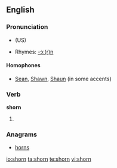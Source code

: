 ==English==

===Pronunciation===
*{{IPA|/'ʃoɻn/}} (US)
*Rhymes: [[Rhymes:English:-ɔː(r)n|-ɔː(r)n]]

====Homophones====
*[[Sean]], [[Shawn]], [[Shaun]] (in some accents)

===Verb===
'''shorn'''

# {{past of|shear}}

===Anagrams===
*[[horns]]

[[io:shorn]]
[[ta:shorn]]
[[te:shorn]]
[[vi:shorn]]